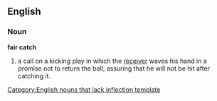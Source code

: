 ==English==

===Noun===
'''fair catch'''

# {{American football}} a call on a kicking play in which the [[receiver]] waves his hand in a promise not to return the ball, assuring that he will not be hit after catching it.

[[Category:English nouns that lack inflection template]]